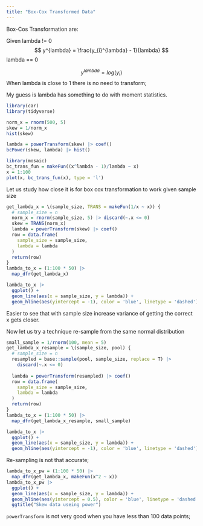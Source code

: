 ```yaml
---
title: "Box-Cox Transformed Data"
---
```


Box-Cos Transformation are:

Given lambda != 0 
$$
y^{lambda}  = \frac{y_{i}^{lambda} - 1}{lambda}
$$
lambda == 0 

$$
y^{lambda} = log(y_{i})
$$
When lambda is close to 1 there is no need to transform;


My guess is lambda has something to do with moment statistics. 


```r
library(car)
library(tidyverse)

norm_x = rnorm(500, 5)
skew = 1/norm_x
hist(skew)
```

```r
lambda = powerTransform(skew) |> coef()
bcPower(skew, lambda) |> hist()
```

```r
library(mosaic)
bc_trans_fun = makeFun((x^lambda - 1)/lambda ~ x)
x = 1:100
plot(x, bc_trans_fun(x), type = 'l')
```

Let us study how close it is for box cox transformation to work given sample size
```r
get_lambda_x = \(sample_size, TRANS = makeFun(1/x ~ x)) {
  # sample_size = n
  norm_x = rnorm(sample_size, 5) |> discard(~.x <= 0)
  skew = TRANS(norm_x)
  lambda = powerTransform(skew) |> coef()
  row = data.frame(
    sample_size = sample_size,
    lambda = lambda
  )
  return(row)
}
lambda_to_x = (1:100 * 50) |> 
  map_dfr(get_lambda_x)

lambda_to_x |> 
  ggplot() + 
  geom_line(aes(x = sample_size, y = lambda)) + 
  geom_hline(aes(yintercept = -1), color = 'blue', linetype = 'dashed')
```

Easier to see that with sample size increase variance of getting the correct x gets closer.

Now let us try a technique re-sample from the same normal distribution
```r
small_sample = 1/rnorm(100, mean = 5)
get_lambda_x_resample = \(sample_size, pool) {
  # sample_size = n
  resampled = base::sample(pool, sample_size, replace = T) |>
    discard(~.x <= 0)
  
  lambda = powerTransform(resampled) |> coef()
  row = data.frame(
    sample_size = sample_size,
    lambda = lambda
  )
  return(row)
}
lambda_to_x = (1:100 * 50) |> 
  map_dfr(get_lambda_x_resample, small_sample)

lambda_to_x |> 
  ggplot() + 
  geom_line(aes(x = sample_size, y = lambda)) + 
  geom_hline(aes(yintercept = -1), color = 'blue', linetype = 'dashed')
```
Re-sampling is not that accurate; 

```r
lambda_to_x_pw = (1:100 * 50) |> 
  map_dfr(get_lambda_x, makeFun(x^2 ~ x))
lambda_to_x_pw |> 
  ggplot() + 
  geom_line(aes(x = sample_size, y = lambda)) + 
  geom_hline(aes(yintercept = 0.5), color = 'blue', linetype = 'dashed') + 
  ggtitle("Skew data useing power")
```

`powerTransform` is not very good when you have less than 100 data points;


```r

```

